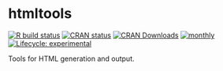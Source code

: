 # htmltools

<!-- badges: start -->

[![R build
status](https://github.com/rstudio/htmltools/workflows/R-CMD-check/badge.svg)](https://github.com/rstudio/htmltools)
[![CRAN
status](https://www.r-pkg.org/badges/version/htmltools)](https://CRAN.R-project.org/package=htmltools)
[![CRAN
Downloads](https://cranlogs.r-pkg.org/badges/grand-total/htmltools)](https://www.rpackages.io/package/htmltools)
[![monthly](https://cranlogs.r-pkg.org/badges/htmltools)](https://www.rpackages.io/package/htmltools)
[![Lifecycle:
experimental](https://img.shields.io/badge/lifecycle-stable-brightgreen.svg)](https://www.tidyverse.org/lifecycle/#stable)
<!-- badges: end -->

Tools for HTML generation and output.


